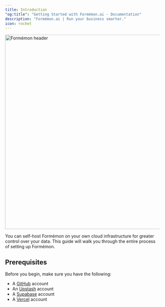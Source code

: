 ```yaml
---
title: Introduction
"og:title": "Getting Started with Formémon.ai - Documentation"
description: "Formémon.ai | Run your business smarter."
icon: rocket
---
```


<Frame>
  <img src="/images/header.png" alt="Formémon header" width="1200" height="630" />
</Frame>

You can self-host Formémon on your own cloud infrastructure for greater control over your data. This guide will walk you through the entire process of setting up Formémon.

## Prerequisites

Before you begin, make sure you have the following:

- A [GitHub](https://github.com/) account
- An [Upstash](https://upstash.com/) account
- A [Supabase](https://supabase.com/) account
- A [Vercel](https://vercel.com/) account

